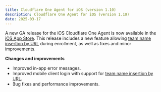 ```yaml
---
title: Cloudflare One Agent for iOS (version 1.10)
description: Cloudflare One Agent for iOS (version 1.10)
date: 2025-03-17
---
```


A new GA release for the iOS Cloudflare One Agent is now available in the [iOS App Store](https://apps.apple.com/us/app/cloudflare-one-agent/id6443476492). This release includes a new feature allowing [team name insertion by URL](/cloudflare-one/connections/connect-devices/warp/deployment/manual-deployment/#enroll-using-a-url) during enrollment, as well as fixes and minor improvements.

**Changes and improvements**

- Improved in-app error messages.
- Improved mobile client login with support for [team name insertion by URL](/cloudflare-one/connections/connect-devices/warp/deployment/manual-deployment/#enroll-using-a-url).
- Bug fixes and performance improvements.

